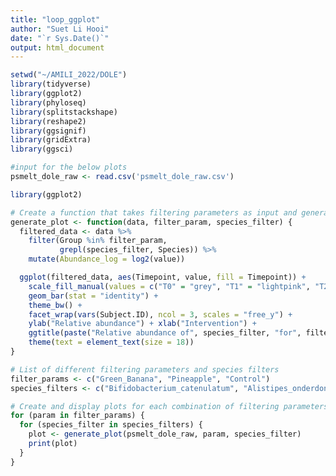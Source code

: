 ---
title: "loop_ggplot"
author: "Suet Li Hooi"
date: "`r Sys.Date()`"
output: html_document
---

```{r}

setwd("~/AMILI_2022/DOLE")
library(tidyverse)
library(ggplot2)
library(phyloseq)
library(splitstackshape)
library(reshape2)
library(ggsignif)
library(gridExtra)
library(ggsci)
```

```{r}
#input for the below plots
psmelt_dole_raw <- read.csv('psmelt_dole_raw.csv')
```


```{r, fig.width=12, fig.height=10}
library(ggplot2)

# Create a function that takes filtering parameters as input and generates the plot
generate_plot <- function(data, filter_param, species_filter) {
  filtered_data <- data %>%
    filter(Group %in% filter_param,
           grepl(species_filter, Species)) %>%
    mutate(Abundance_log = log2(value))

  ggplot(filtered_data, aes(Timepoint, value, fill = Timepoint)) +
    scale_fill_manual(values = c("T0" = "grey", "T1" = "lightpink", "T2" = "lightblue")) + 
    geom_bar(stat = "identity") +
    theme_bw() +
    facet_wrap(vars(Subject.ID), ncol = 3, scales = "free_y") +
    ylab("Relative abundance") + xlab("Intervention") +
    ggtitle(paste("Relative abundance of", species_filter, "for", filter_param)) +
    theme(text = element_text(size = 18))
}

# List of different filtering parameters and species filters
filter_params <- c("Green_Banana", "Pineapple", "Control")
species_filters <- c("Bifidobacterium_catenulatum", "Alistipes_onderdonkii", "Eubacterium_rectale", "Holdemanella_biformis", "Mitsuokella_multacida", "Bacteroides_caccae", "Coprococcus_comes","Phascolarctobacterium_succinatutens")

# Create and display plots for each combination of filtering parameters and species filters
for (param in filter_params) {
  for (species_filter in species_filters) {
    plot <- generate_plot(psmelt_dole_raw, param, species_filter)
    print(plot)
  }
}

```

